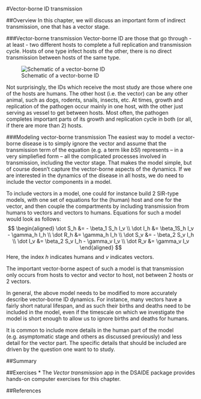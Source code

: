 #Vector-borne ID transmission


##Overview
In this chapter, we will discuss an important form of indirect transmission, one that has a vector stage.


###Vector-borne transmission
Vector-borne ID are those that go through - at least - two different hosts to complete a full replication and transmission cycle. Hosts of one type infect hosts of the other, there is no direct transmission between hosts of the same type.

![Schematic of a vector-borne ID](./images/vectorborne-schematic.png)

Not surprisingly, the IDs which receive the most study are those where one of the hosts are humans. The other host (i.e. the vector) can be any other animal, such as dogs, rodents, snails, insects, etc. At times, growth and replication of the pathogen occur mainly in one host, with the other just serving as vessel to get between hosts. Most often, the pathogen completes important parts of its growth and replication cycle in both (or all, if there are more than 2) hosts.



###Modeling vector-borne transmission
The easiest way to model a vector-borne disease is to simply ignore the vector and assume that the transmission term of the equation (e.g. a term like _bSI_) represents -- in a very simpliefied form -- all the complicated processes involved in transmission, including the vector stage. That makes the model simple, but of course doesn't capture the vector-borne aspects of the dynamics. If we are interested in the dynamics of the disease in all hosts, we do need to include the vector components in a model.

To include vectors in a model, one could for instance build 2 SIR-type models, with one set of equations for the (human) host and one for the vector, and then couple the compartments by including transmission from humans to vectors and vectors to humans. Equations for such a model would look as follows:
$$
\begin{aligned}
\dot S_h &= - \beta_1 S_h I_v \\
\dot I_h &= \beta_1S_h I_v - \gamma_h I_h \\
\dot R_h &= \gamma_h I_h \\
\dot S_v &= - \beta_2 S_v I_h \\
\dot I_v &= \beta_2 S_v I_h - \gamma_v I_v \\
\dot R_v &= \gamma_v I_v
\end{aligned}
$$
Here, the index _h_ indicates humans and _v_ indicates vectors. 

The important vector-borne aspect of such a model is that transmission only occurs from hosts to vector and vector to host, not between 2 hosts or 2 vectors. 

In general, the above model needs to be modified to more accurately describe vector-borne ID dynamics. For instance, many vectors have a fairly short natural lifespan, and as such their births and deaths need to be included in the model, even if the timescale on which we investigate the model is short enough to allow us to ignore births and deaths for humans.

It is common to include more details in the human part of the model (e.g. asymptomatic stage and others as discussed previously) and less detail for the vector part. The specific details that should be included are driven by the question one want to to study.



##Summary

##Exercises
* The _Vector transmission_ app in the DSAIDE package provides hands-on computer exercises for this chapter.

##References



